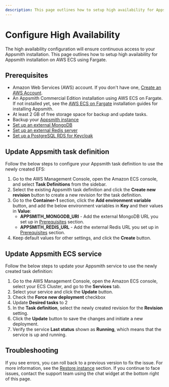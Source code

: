 ```yaml
---
description: This page outlines how to setup high availability for Appsmith on AWS ECS using Fargate.
---
```


# Configure High Availability 

The high availability configuration will ensure continuous access to your Appsmith installation. This page outlines how to setup high availability for Appsmith installation on AWS ECS using Fargate.

## Prerequisites

- Amazon Web Services (AWS) account. If you don't have one, [Create an AWS Account](https://aws.amazon.com/premiumsupport/knowledge-center/create-and-activate-aws-account/).
- An Appsmith Commercial Edition installation using AWS ECS on Fargate. If not installed yet, see the [AWS ECS on Fargate](https://docs.appsmith.com/getting-started/setup/installation-guides/aws-ecs-on-fargate) installation guides for installing Appsmith.
- At least 2 GB of free storage space for backup and update tasks.
- Backup your [Appsmith instance](https://docs.appsmith.com/getting-started/setup/instance-management/appsmithctl?current-command-type=docker-commands#backup-instance)
- [Set up an external MongoDB](/getting-started/setup/instance-configuration/custom-mongodb-redis#external-mongodb)
- [Set up an external Redis server](/getting-started/setup/instance-configuration/custom-mongodb-redis#external-redis)
- [Set up a PostgreSQL RDS for Keycloak](/getting-started/setup/installation-guides/aws-ecs/setup-postgresql-aws-ecs)

## Update Appsmith task definition

Follow the below steps to configure your Appsmith task definition to use the newly created EFS:

1. Go to the AWS Management Console, open the Amazon ECS console, and select **Task Definitions** from the sidebar.
2. Select the existing Appsmith task definition and click the **Create new revision** button to create a new revision for the task definition.
3. Go to the **Container-1** section, click the **Add environment variable** button, and add the below environment variables in **Key** and their values in **Value**: 
    - **APPSMITH_MONGODB_URI** - Add the external MongoDB URL you set up in [Prerequisites](#prerequisites) section.
    - **APPSMITH_REDIS_URL** - Add the external Redis URL you set up in [Prerequisites](#prerequisites) section.
4. Keep default values for other settings, and click the **Create** button.

## Update Appsmith ECS service

Follow the below steps to update your Appsmith service to use the newly created task definition:

1. Go to the AWS Management Console, open the Amazon ECS console, select your ECS Cluster, and go to the **Services** tab.
2. Select your service and click the **Update** button.
3. Check the **Force new deployment** checkbox
4. Update **Desired tasks** to 2
4. In the **Task definition**, select the newly created revision for the **Revision** setting.
5. Click the **Update** button to save the changes and initiate a new deployment.
6. Verify the service **Last status** shown as **Running**, which means that the service is up and running.

## Troubleshooting

If you see errors, you can roll back to a previous version to fix the issue. For more information, see the [Restore instance](https://docs.appsmith.com/getting-started/setup/instance-management/appsmithctl?current-command-type=docker-commands#restore-instance) section. If you continue to face issues, contact the support team using the chat widget at the bottom right of this page.